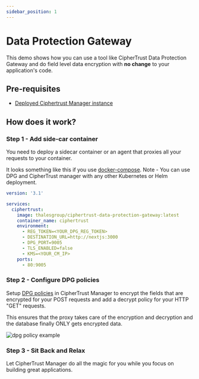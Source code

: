 ```yaml
---
sidebar_position: 1
---
```


# Data Protection Gateway

This demo shows how you can use a tool like CipherTrust Data Protection Gateway and do field level data encryption with **no change** to your application's code.


<YoutubeEmbed embedId="EJun5McPRGY" github="https://github.com/snpranav/data-encryption-in-transit-demo" demourl="https://main-yak.sneakpeak.dev/" />

## Pre-requisites
- [Deployed Ciphertrust Manager instance](../category/deploy-ciphertrust-platform)

## How does it work?
### Step 1 - Add side-car container
You need to deploy a sidecar container or an agent that proxies all your requests to your container.

It looks something like this if you use [docker-compose](https://docs.docker.com/compose/).
Note - You can use DPG and CipherTrust manager with any other Kubernetes or Helm deployment.
```yaml title="docker-compose.yml"
version: '3.1'

services:
  ciphertrust:
    image: thalesgroup/ciphertrust-data-protection-gateway:latest
    container_name: ciphertrust
    environment:
      - REG_TOKEN=<YOUR_DPG_REG_TOKEN>
      - DESTINATION_URL=http://nextjs:3000
      - DPG_PORT=9005
      - TLS_ENABLED=false
      - KMS=<YOUR_CM_IP>
    ports:
      - 80:9005
```

### Step 2 - Configure DPG policies
Setup [DPG policies](https://thalesdocs.com/ctp/cm/latest/admin/adp_ag/adp-prtcn-policy/create-prtcn-policy/index.html) in CipherTrust Manager to encrypt the fields that are encrypted for your POST requests and add a decrypt policy for your HTTP "GET" requests.

This ensures that the proxy takes care of the encryption and decryption and the database finally ONLY gets encrypted data.

![dpg policy example](img/dpg-policy.png)

### Step 3 - Sit Back and Relax
Let CipherTrust Manager do all the magic for you while you focus on building great applications.